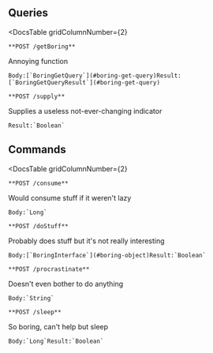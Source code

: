


## Queries


<DocsTable
  gridColumnNumber={2}
>

  <div>

    **POST /getBoring**

Annoying function


  </div>

  <div>

    Body:[`BoringGetQuery`](#boring-get-query)Result:[`BoringGetQueryResult`](#boring-get-query)
  </div>

  <div>

    **POST /supply**

Supplies a useless not-ever-changing indicator


  </div>

  <div>

    Result:`Boolean`
  </div>
</DocsTable>

## Commands


<DocsTable
  gridColumnNumber={2}
>

  <div>

    **POST /consume**

Would consume stuff if it weren't lazy


  </div>

  <div>

    Body:`Long`
  </div>

  <div>

    **POST /doStuff**

Probably does stuff but it's not really interesting


  </div>

  <div>

    Body:[`BoringInterface`](#boring-object)Result:`Boolean`
  </div>

  <div>

    **POST /procrastinate**

Doesn't even bother to do anything


  </div>

  <div>

    Body:`String`
  </div>

  <div>

    **POST /sleep**

So boring, can't help but sleep


  </div>

  <div>

    Body:`Long`Result:`Boolean`
  </div>
</DocsTable>
